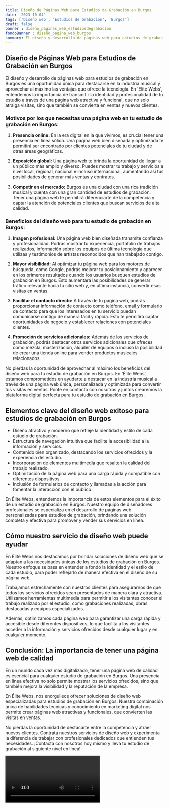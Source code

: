 ```yaml
---
title: Diseño de Páginas Web para Estudios de Grabación en Burgos
date: '2023-10-04'
tags: ['Diseño web', 'Estudios de Grabación', 'Burgos']
draft: false
banner : diseño_paginas_web_estudiosdegrabación
fondoBanner : diseño_pagina_web_burgos
summary: El diseño y desarrollo de páginas web para estudios de grabación en Burgos es una oportunidad única para destacarse en la industria musical y aprovechar al máximo las ventajas que ofrece la tecnología. En 'Élite Webs', entendemos la importancia de transmitir la identidad y profesionalidad de tu estudio a través de una página web atractiva y funcional, que no solo atraiga visitas, sino que también se convierta en ventas y nuevos clientes.
---
```


## Diseño de Páginas Web para Estudios de Grabación en Burgos

El diseño y desarrollo de páginas web para estudios de grabación en Burgos es una oportunidad única para destacarse en la industria musical y aprovechar al máximo las ventajas que ofrece la tecnología. En 'Élite Webs', entendemos la importancia de transmitir la identidad y profesionalidad de tu estudio a través de una página web atractiva y funcional, que no solo atraiga visitas, sino que también se convierta en ventas y nuevos clientes.

### Motivos por los que necesitas una página web en tu estudio de grabación en Burgos:

1. **Presencia online:** En la era digital en la que vivimos, es crucial tener una presencia en línea sólida. Una página web bien diseñada y optimizada te permitirá ser encontrado por clientes potenciales de tu ciudad y de otras áreas geográficas.

2. **Exposición global:** Una página web te brinda la oportunidad de llegar a un público más amplio y diverso. Puedes mostrar tu trabajo y servicios a nivel local, regional, nacional e incluso internacional, aumentando así tus posibilidades de generar más ventas y contratos.

3. **Competir en el mercado:** Burgos es una ciudad con una rica tradición musical y cuenta con una gran cantidad de estudios de grabación. Tener una página web te permitirá diferenciarte de la competencia y captar la atención de potenciales clientes que buscan servicios de alta calidad.

### Beneficios del diseño web para tu estudio de grabación en Burgos:

1. **Imagen profesional:** Una página web bien diseñada transmite confianza y profesionalidad. Podrás mostrar tu experiencia, portafolio de trabajos realizados, información sobre los equipos de última tecnología que utilizas y testimonios de artistas reconocidos que han trabajado contigo.

2. **Mayor visibilidad:** Al optimizar tu página web para los motores de búsqueda, como Google, podrás mejorar tu posicionamiento y aparecer en los primeros resultados cuando los usuarios busquen estudios de grabación en Burgos. Esto aumentará las posibilidades de generar tráfico relevante hacia tu sitio web y, en última instancia, convertir esas visitas en ventas.

3. **Facilitar el contacto directo:** A través de tu página web, podrás proporcionar información de contacto como teléfono, email y formulario de contacto para que los interesados en tu servicio puedan comunicarse contigo de manera fácil y rápida. Esto te permitirá captar oportunidades de negocio y establecer relaciones con potenciales clientes.

4. **Promoción de servicios adicionales:** Además de los servicios de grabación, podrás destacar otros servicios adicionales que ofreces como mezcla, masterización, alquiler de equipos o incluso la posibilidad de crear una tienda online para vender productos musicales relacionados.

No pierdas la oportunidad de aprovechar al máximo los beneficios del diseño web para tu estudio de grabación en Burgos. En 'Élite Webs', estamos comprometidos en ayudarte a destacar en la industria musical a través de una página web única, personalizada y optimizada para convertir tus visitas en ventas. Ponte en contacto con nosotros y juntos crearemos la plataforma digital perfecta para tu estudio de grabación en Burgos.

<GifSeo />

<Cta />

## Elementos clave del diseño web exitoso para estudios de grabación en Burgos

- Diseño atractivo y moderno que refleje la identidad y estilo de cada estudio de grabación.
- Estructura de navegación intuitiva que facilite la accesibilidad a la información y servicios.
- Contenido bien organizado, destacando los servicios ofrecidos y la experiencia del estudio.
- Incorporación de elementos multimedia que resalten la calidad del trabajo realizado.
- Optimización de la página web para una carga rápida y compatible con diferentes dispositivos.
- Inclusión de formularios de contacto y llamadas a la acción para fomentar la interacción con el público.

En Élite Webs, entendemos la importancia de estos elementos para el éxito de un estudio de grabación en Burgos. Nuestro equipo de diseñadores profesionales se especializa en el desarrollo de páginas web personalizadas para estudios de grabación, brindando una solución completa y efectiva para promover y vender sus servicios en línea.

## Cómo nuestro servicio de diseño web puede ayudar

En Élite Webs nos destacamos por brindar soluciones de diseño web que se adaptan a las necesidades únicas de los estudios de grabación en Burgos. Nuestro enfoque se basa en entender a fondo la identidad y el estilo de cada estudio, para poder reflejarlo de manera efectiva en el diseño de su página web.

Trabajamos estrechamente con nuestros clientes para asegurarnos de que todos los servicios ofrecidos sean presentados de manera clara y atractiva. Utilizamos herramientas multimedia para permitir a los visitantes conocer el trabajo realizado por el estudio, como grabaciones realizadas, obras destacadas y equipos especializados.

Además, optimizamos cada página web para garantizar una carga rápida y accesible desde diferentes dispositivos, lo que facilita a los visitantes acceder a la información y servicios ofrecidos desde cualquier lugar y en cualquier momento.

## Conclusión: La importancia de tener una página web de calidad

En un mundo cada vez más digitalizado, tener una página web de calidad es esencial para cualquier estudio de grabación en Burgos. Una presencia en línea efectiva no solo permite mostrar los servicios ofrecidos, sino que también mejora la visibilidad y la reputación de la empresa.

En Élite Webs, nos enorgullece ofrecer soluciones de diseño web especializadas para estudios de grabación en Burgos. Nuestra combinación única de habilidades técnicas y conocimiento en marketing digital nos permite crear páginas web atractivas y funcionales, que convierten las visitas en ventas.

No pierdas la oportunidad de destacarte entre la competencia y atraer nuevos clientes. Contrata nuestros servicios de diseño web y experimenta la diferencia de trabajar con profesionales dedicados que entienden tus necesidades. ¡Contacta con nosotros hoy mismo y lleva tu estudio de grabación al siguiente nivel en línea!

<Video />

<CtaBot job='Estudios de Grabación' city='Burgos'/>

<Gmaps query='Burgos+españa+maps' />